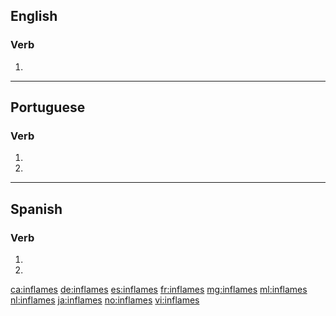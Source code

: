 ==English==

===Verb===
{{head|en|verb form}}

# {{en-third-person singular of|inflame}}

----

==Portuguese==

===Verb===
{{pt-verb-form}}

# {{pt-verb form of|inflamar|ar|subjunctive|present|singular|second}}
# {{pt-verb form of|inflamar|ar|imperative|negative|singular|second}}

----

==Spanish==

===Verb===
{{es-verb-form}}

# {{es-verb form of|ending=ar|mood=imperative|sense=negative|pers=2|formal=no|number=singular|inflamar}}
# {{es-verb form of|ending=ar|mood=subjunctive|tense=present|pers=2|formal=no|number=singular|inflamar}}

[[ca:inflames]]
[[de:inflames]]
[[es:inflames]]
[[fr:inflames]]
[[mg:inflames]]
[[ml:inflames]]
[[nl:inflames]]
[[ja:inflames]]
[[no:inflames]]
[[vi:inflames]]